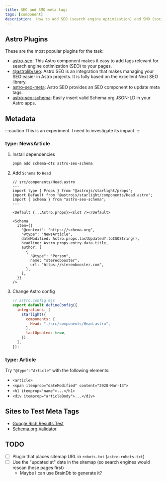 ```yaml
---
title: SEO and SMO meta tags
tags: [component]
description:  How to add SEO (search engine optimization) and SMO (social media optimization) tags to an Astro-based website
---
```


## Astro Plugins

These are the most popular plugins for the task:

- [astro-seo](https://github.com/jonasmerlin/astro-seo): This Astro component makes it easy to add tags relevant for search engine optimization (SEO) to your pages.
- [@astrolib/seo](https://github.com/onwidget/astrolib/tree/main/packages/seo): Astro SEO is an integration that makes managing your SEO easier in Astro projects. It is fully based on the excellent Next SEO library.
- [astro-seo-meta](https://github.com/codiume/orbit/tree/main/packages/astro-seo-meta): Astro SEO provides an SEO component to update meta tags.
- [astro-seo-schema](https://github.com/codiume/orbit/tree/main/packages/astro-seo-schema): Easily insert valid Schema.org JSON-LD in your Astro apps.

## Metadata

:::caution
This is an experiment. I need to investigate its impact.
:::

### type: NewsArticle


<Steps>

1. Install dependencies

   ```bash
   pnpm add schema-dts astro-seo-schema
   ```

2. Add `Schema` to `Head`

   ```astro {10-24}
   // src/components/Head.astro
   ---
   import type { Props } from "@astrojs/starlight/props";
   import Default from "@astrojs/starlight/components/Head.astro";
   import { Schema } from "astro-seo-schema";
   ---

   <Default {...Astro.props}><slot /></Default>

   <Schema
     item={{
       "@context": "https://schema.org",
       "@type": "NewsArticle",
       dateModified: Astro.props.lastUpdated?.toISOString(),
       headline: Astro.props.entry.data.title,
       author: [
         {
           "@type": "Person",
           name: "stereobooster",
           url: "https://stereobooster.com",
         },
       ],
     }}
   />
   ```

3. Change Astro config

   ```js {6, 8}
   // astro.config.mjs
   export default defineConfig({
     integrations: [
       starlight({
         components: {
           Head: "./src/components/Head.astro",
         },
         lastUpdated: true,
       }),
     ],
   });
   ```

</Steps>

### type: Article

Try `"@type":"Article"` with the following elements:

- `<article>`
- `<span itemprop="dateModified" content="2020-Mar-13">`
- `<h1 itemprop="name">...</h1>`
- `<div itemprop="articleBody">...</div>`

## Sites to Test Meta Tags

- [Google Rich Results Test](https://search.google.com/test/rich-results)
- [Schema.org Validator](https://validator.schema.org/)

## TODO

- [ ] Plugin that places sitemap URL in `robots.txt` (`astro-robots-txt`)
- [ ] Use the "updated at" date in the sitemap (so search engines would rescan those pages first)
  - Maybe I can use BrainDb to generate it?
